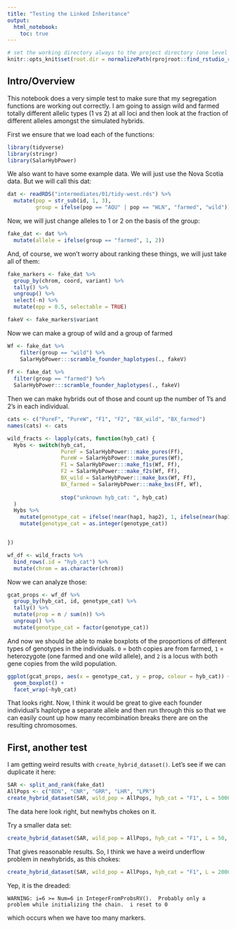 ```yaml
---
title: "Testing the Linked Inheritance"
output: 
  html_notebook:
    toc: true
---
```


```r
# set the working directory always to the project directory (one level up)
knitr::opts_knit$set(root.dir = normalizePath(rprojroot::find_rstudio_root_file())) 
```


## Intro/Overview

This notebook does a very simple test to make sure that my segregation functions
are working out correctly.  I am going to assign wild and farmed totally different 
allelic types (1 vs 2) at all loci and then look at the fraction of different alleles
amongst the simulated hybrids.

First we ensure that we load each of the functions:
```r
library(tidyverse)
library(stringr)
library(SalarHybPower)
```

We also want to have some example data.  We will just use the Nova Scotia data. But we will
call this dat:
```r
dat <- readRDS("intermediates/01/tidy-west.rds") %>%
  mutate(pop = str_sub(id, 1, 3),
         group = ifelse(pop == "AQU" | pop == "WLN", "farmed", "wild"))
```

Now, we will just change alleles to 1 or 2 on the basis of the group:
```r
fake_dat <- dat %>%
  mutate(allele = ifelse(group == "farmed", 1, 2))
```

And, of course, we won't worry about ranking these things, we will just take all
of them:
```r
fake_markers <- fake_dat %>%
  group_by(chrom, coord, variant) %>% 
  tally() %>%
  ungroup() %>%
  select(-n) %>%
  mutate(epp = 0.5, selectable = TRUE)

fakeV <- fake_markers$variant
```

Now we can make a group of wild and a group of farmed
```r
Wf <- fake_dat %>%
    filter(group == "wild") %>%
    SalarHybPower:::scramble_founder_haplotypes(., fakeV)
  
Ff <- fake_dat %>%
  filter(group == "farmed") %>%
  SalarHybPower:::scramble_founder_haplotypes(., fakeV)
```

Then we can make hybrids out of those and count up the number of 1's and 2's in each
individual.
```r
cats <- c("PureF", "PureW", "F1", "F2", "BX_wild", "BX_farmed")
names(cats) <- cats

wild_fracts <- lapply(cats, function(hyb_cat) {
  Hybs <- switch(hyb_cat,
                 PureF = SalarHybPower:::make_pures(Ff),
                 PureW = SalarHybPower:::make_pures(Wf),
                 F1 = SalarHybPower:::make_f1s(Wf, Ff),
                 F2 = SalarHybPower:::make_f2s(Wf, Ff),
                 BX_wild = SalarHybPower:::make_bxs(Wf, Ff),
                 BX_farmed = SalarHybPower:::make_bxs(Ff, Wf),
                 
                 stop("unknown hyb_cat: ", hyb_cat)
  )
  Hybs %>% 
    mutate(genotype_cat = ifelse(!near(hap1, hap2), 1, ifelse(near(hap1, 1), 0, 2))) %>%
    mutate(genotype_cat = as.integer(genotype_cat))


})

wf_df <- wild_fracts %>%
  bind_rows(.id = "hyb_cat") %>%
  mutate(chrom = as.character(chrom))

```

Now we can analyze those:
```r
gcat_props <- wf_df %>%
  group_by(hyb_cat, id, genotype_cat) %>%
  tally() %>%
  mutate(prop = n / sum(n)) %>%
  ungroup() %>%
  mutate(genotype_cat = factor(genotype_cat))
```


And now we should be able to make boxplots of the proportions of different 
types of  genotypes in the individuals.  `0` = both copies are from farmed,
`1` = heterozygote (one farmed and one wild allele), and `2` is a locus with 
both gene copies from the wild population.
```r
ggplot(gcat_props, aes(x = genotype_cat, y = prop, colour = hyb_cat)) +
  geom_boxplot() +
  facet_wrap(~hyb_cat)
```

That looks right.  Now, I think it would be great to give each founder individual's 
haplotype a separate allele and then run through this so that we can easily count
up how many recombination breaks there are on the resulting chromosomes.

## First, another test

I am getting weird results with `create_hybrid_dataset()`.  Let's see if we can duplicate it here:
```r
SAR <- split_and_rank(fake_dat)
AllPops <- c("BDN", "CNR", "GRR", "LHR", "LPR")
create_hybrid_dataset(SAR, wild_pop = AllPops, hyb_cat = "F1", L = 5000, dir = "hyb_dir")
```
The data here look right, but newhybs chokes on it.

Try a smaller data set:
```r
create_hybrid_dataset(SAR, wild_pop = AllPops, hyb_cat = "F1", L = 50, dir = "hyb_dir")
```

That gives reasonable results.  So, I think we have a weird underflow problem in newhybrids, as this chokes:
```r
create_hybrid_dataset(SAR, wild_pop = AllPops, hyb_cat = "F1", L = 2000, dir = "hyb_dir")
```

Yep, it is the dreaded:
```
WARNING: i=6 >= Num=6 in IntegerFromProbsRV().  Probably only a problem while initializing the chain.  i reset to 0
```
which occurs when we have too many markers.

